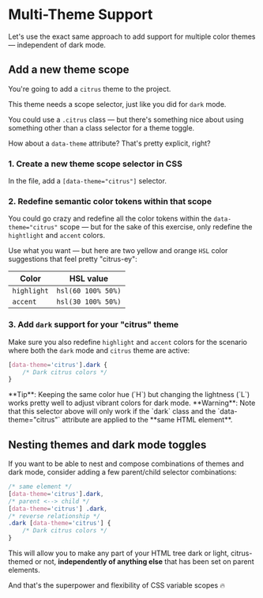 # Multi-Theme Support

<EpicVideo url="https://www.epicweb.dev/tutorials/tailwind-color-tokens/color-design-tokens/multi-theme" />

Let's use the exact same approach to add support for multiple color themes — independent of dark mode.

## Add a new theme scope

You're going to add a `citrus` theme to the project.

This theme needs a scope selector, just like you did for `dark` mode.

You could use a `.citrus` class — but there's something nice about using something other than a class selector for a theme toggle.

How about a `data-theme` attribute? That's pretty explicit, right?

### 1. Create a new theme scope selector in CSS

In the <InlineFile file="src/index.css" /> file, add a `[data-theme="citrus"]` selector.

### 2. Redefine semantic color tokens within that scope

You could go crazy and redefine all the color tokens within the `data-theme="citrus"` scope — but for the sake of this exercise, only redefine the `hightlight` and `accent` colors.

Use what you want — but here are two yellow and orange `HSL` color suggestions that feel pretty "citrus-ey":

| Color       | HSL value          |
| ----------- | ------------------ |
| `highlight` | `hsl(60 100% 50%)` |
| `accent`    | `hsl(30 100% 50%)` |

### 3. Add `dark` support for your "citrus" theme

Make sure you also redefine `highlight` and `accent` colors for the scenario where both the `dark` mode and `citrus` theme are active:

```css
[data-theme='citrus'].dark {
	/* Dark citrus colors */
}
```

<callout-info>
	**Tip**: Keeping the same color hue (`H`) but changing the lightness (`L`)
	works pretty well to adjust vibrant colors for dark mode.
</callout-info>

<callout-warning>
	**Warning**: Note that this selector above will only work if the `dark` class
	and the `data-theme="citrus"` attribute are applied to the **same HTML
	element**.
</callout-warning>

## Nesting themes and dark mode toggles

If you want to be able to nest and compose combinations of themes and dark mode, consider adding a few parent/child selector combinations:

```css
/* same element */
[data-theme='citrus'].dark,
/* parent <--> child */
[data-theme='citrus'] .dark,
/* reverse relationship */
.dark [data-theme='citrus'] {
	/* Dark citrus colors */
}
```

This will allow you to make any part of your HTML tree dark or light, citrus-themed or not, **independently of anything else** that has been set on parent elements.

And that's the superpower and flexibility of CSS variable scopes 🔥

